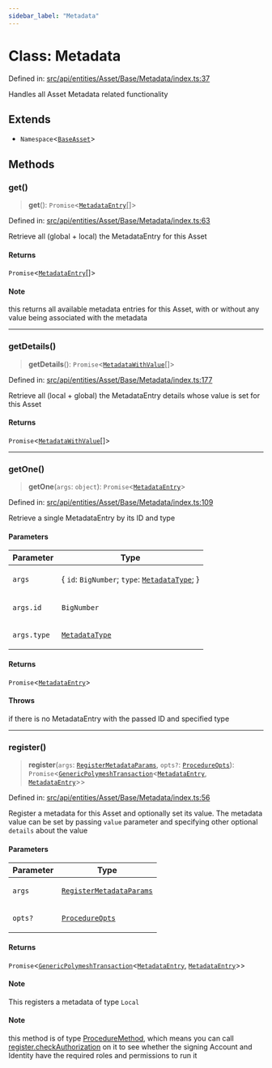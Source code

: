 ```yaml
---
sidebar_label: "Metadata"
---
```


# Class: Metadata

Defined in: [src/api/entities/Asset/Base/Metadata/index.ts:37](https://github.com/PolymeshAssociation/polymesh-sdk/blob/bee6a2fe7a8ce5db42a6982e793782182cde2153/src/api/entities/Asset/Base/Metadata/index.ts#L37)

Handles all Asset Metadata related functionality

## Extends

- `Namespace`\<[`BaseAsset`](../../BaseAsset/classes/BaseAsset.mdx)\>

## Methods

### get()

> **get**(): `Promise`\<[`MetadataEntry`](../../../../MetadataEntry/classes/MetadataEntry.mdx)[]\>

Defined in: [src/api/entities/Asset/Base/Metadata/index.ts:63](https://github.com/PolymeshAssociation/polymesh-sdk/blob/bee6a2fe7a8ce5db42a6982e793782182cde2153/src/api/entities/Asset/Base/Metadata/index.ts#L63)

Retrieve all (global + local) the MetadataEntry for this Asset

#### Returns

`Promise`\<[`MetadataEntry`](../../../../MetadataEntry/classes/MetadataEntry.mdx)[]\>

#### Note

this returns all available metadata entries for this Asset, with or without any value being associated with the metadata

***

### getDetails()

> **getDetails**(): `Promise`\<[`MetadataWithValue`](../../../../MetadataEntry/types/type-aliases/MetadataWithValue.mdx)[]\>

Defined in: [src/api/entities/Asset/Base/Metadata/index.ts:177](https://github.com/PolymeshAssociation/polymesh-sdk/blob/bee6a2fe7a8ce5db42a6982e793782182cde2153/src/api/entities/Asset/Base/Metadata/index.ts#L177)

Retrieve all (local + global) the MetadataEntry details whose value is set for this Asset

#### Returns

`Promise`\<[`MetadataWithValue`](../../../../MetadataEntry/types/type-aliases/MetadataWithValue.mdx)[]\>

***

### getOne()

> **getOne**(`args`: `object`): `Promise`\<[`MetadataEntry`](../../../../MetadataEntry/classes/MetadataEntry.mdx)\>

Defined in: [src/api/entities/Asset/Base/Metadata/index.ts:109](https://github.com/PolymeshAssociation/polymesh-sdk/blob/bee6a2fe7a8ce5db42a6982e793782182cde2153/src/api/entities/Asset/Base/Metadata/index.ts#L109)

Retrieve a single MetadataEntry by its ID and type

#### Parameters

<table>
<thead>
<tr>
<th>Parameter</th>
<th>Type</th>
</tr>
</thead>
<tbody>
<tr>
<td>

`args`

</td>
<td>

\{ `id`: `BigNumber`; `type`: [`MetadataType`](../../../../MetadataEntry/types/enumerations/MetadataType.mdx); \}

</td>
</tr>
<tr>
<td>

`args.id`

</td>
<td>

`BigNumber`

</td>
</tr>
<tr>
<td>

`args.type`

</td>
<td>

[`MetadataType`](../../../../MetadataEntry/types/enumerations/MetadataType.mdx)

</td>
</tr>
</tbody>
</table>

#### Returns

`Promise`\<[`MetadataEntry`](../../../../MetadataEntry/classes/MetadataEntry.mdx)\>

#### Throws

if there is no MetadataEntry with the passed ID and specified type

***

### register()

> **register**(`args`: [`RegisterMetadataParams`](../../../../../procedures/types/type-aliases/RegisterMetadataParams.mdx), `opts?`: [`ProcedureOpts`](../../../../../procedures/types/interfaces/ProcedureOpts.mdx)): `Promise`\<[`GenericPolymeshTransaction`](../../../../../procedures/types/type-aliases/GenericPolymeshTransaction.mdx)\<[`MetadataEntry`](../../../../MetadataEntry/classes/MetadataEntry.mdx), [`MetadataEntry`](../../../../MetadataEntry/classes/MetadataEntry.mdx)\>\>

Defined in: [src/api/entities/Asset/Base/Metadata/index.ts:56](https://github.com/PolymeshAssociation/polymesh-sdk/blob/bee6a2fe7a8ce5db42a6982e793782182cde2153/src/api/entities/Asset/Base/Metadata/index.ts#L56)

Register a metadata for this Asset and optionally set its value.
The metadata value can be set by passing `value` parameter and specifying other optional `details` about the value

#### Parameters

<table>
<thead>
<tr>
<th>Parameter</th>
<th>Type</th>
</tr>
</thead>
<tbody>
<tr>
<td>

`args`

</td>
<td>

[`RegisterMetadataParams`](../../../../../procedures/types/type-aliases/RegisterMetadataParams.mdx)

</td>
</tr>
<tr>
<td>

`opts?`

</td>
<td>

[`ProcedureOpts`](../../../../../procedures/types/interfaces/ProcedureOpts.mdx)

</td>
</tr>
</tbody>
</table>

#### Returns

`Promise`\<[`GenericPolymeshTransaction`](../../../../../procedures/types/type-aliases/GenericPolymeshTransaction.mdx)\<[`MetadataEntry`](../../../../MetadataEntry/classes/MetadataEntry.mdx), [`MetadataEntry`](../../../../MetadataEntry/classes/MetadataEntry.mdx)\>\>

#### Note

This registers a metadata of type `Local`

#### Note

this method is of type [ProcedureMethod](../../../../../procedures/types/interfaces/ProcedureMethod.mdx), which means you can call [register.checkAuthorization](../../../../../procedures/types/interfaces/ProcedureMethod.mdx#checkauthorization) on it to see whether the signing Account and Identity have the required roles and permissions to run it
